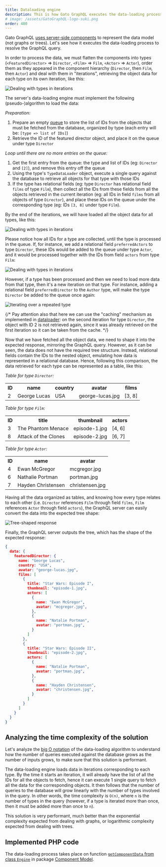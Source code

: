 ```yaml
---
title: Dataloading engine
description: This is how Gato GraphQL executes the data-loading process to resolve the GraphQL query.
# image: /assets/GatoGraphQL-logo-suki.png
order: 400
---
```


Gato GraphQL [uses server-side components](/architecture/using-components-instead-of-graphs) to represent the data model (not graphs or trees). Let's see how it executes the data-loading process to resolve the GraphQL query.

In order to process the data, we must flatten the components into types (`<FeaturedDirector>` => `Director`, `<Film>` => `Film`, `<Actor>` => `Actor`), order them as they appeared in the component hierarchy (`Director`, then `Film`, then `Actor`) and deal with them in "iterations", retrieving the object data for each type on its own iteration, like this:

![Dealing with types in iterations](/assets/architecture/featured-director-type-iterations.png)

The server's data-loading engine must implement the following (pseudo-)algorithm to load the data:

_Preparation:_

1. Prepare an empty [queue](https://en.wikipedia.org/wiki/Queue_(abstract_data_type)) to store the list of IDs from the objects that must be fetched from the database, organized by type (each entry will be: `[type => list of IDs]`)
2. Retrieve the ID of the featured director object, and place it on the queue under type `Director`

_Loop until there are no more entries on the queue:_

1. Get the first entry from the queue: the type and list of IDs (eg: `Director` and `[2]`), and remove this entry off the queue
2. Using the type's `TypeDataLoader` object, execute a single query against the database to retrieve all objects for that type with those IDs
3. If the type has relational fields (eg: type `Director` has relational field `films` of type `Film`), then collect all the IDs from these fields from all the objects retrieved in the current iteration (eg: all IDs in field `films` from all objects of type `Director`), and place these IDs on the queue under the corresponding type (eg: IDs `[3, 8]` under type `Film`).

By the end of the iterations, we will have loaded all the object data for all types, like this:

![Dealing with types in iterations](/assets/architecture/featured-director-loading-data-in-iterations.png)

Please notice how all IDs for a type are collected, until the type is processed in the queue. If, for instance, we add a relational field `preferredActors` to type `Director`, these IDs would be added to the queue under type `Actor`, and it would be processed together with the IDs from field `actors` from type `Film`:

![Dealing with types in iterations](/assets/architecture/featured-director-loading-data-extension.png)

However, if a type has been processed and then we need to load more data from that type, then it's a new iteration on that type. For instance, adding a relational field `preferredDirector` to the `Author` type, will make the type `Director` be added to the queue once again:

![Iterating over a repeated type](/assets/architecture/featured-director-loading-data-repeated.png)

{/* Pay attention also that here we can use the "caching" mechanism as implemented in [dataloader](https://github.com/graphql/dataloader): on the second iteration for type `Director`, the object with ID 2 is not retrieved again, since it was already retrieved on the first iteration so it can be taken from the cache. */}

Now that we have fetched all the object data, we need to shape it into the expected response, mirroring the GraphQL query. However, as it can be seen, the data does not have the required tree structure. Instead, relational fields contain the IDs to the nested object, emulating how data is represented in a relational database. Hence, following this comparison, the data retrieved for each type can be represented as a table, like this:

_Table for type `Director`:_

<table>
<tr><th>ID</th><th>name</th><th>country</th><th>avatar</th><th>films</th></tr>
<tr><td>2</td><td>George Lucas</td><td>USA</td><td>george-lucas.jpg</td><td>[3, 8]</td></tr>
</table>

_Table for type `Film`:_

<table>
<tr><th>ID</th><th>title</th><th>thumbnail</th><th>actors</th></tr>
<tr><td>3</td><td>The Phantom Menace</td><td>episode-1.jpg</td><td>[4, 6]</td></tr>
<tr><td>8</td><td>Attack of the Clones</td><td>episode-2.jpg</td><td>[6, 7]</td></tr>
</table>

_Table for type `Actor`:_

<table>
<tr><th>ID</th><th>name</th><th>avatar</th></tr>
<tr><td>4</td><td>Ewan McGregor</td><td>mcgregor.jpg</td></tr>
<tr><td>6</td><td>Nathalie Portman</td><td>portman.jpg</td></tr>
<tr><td>7</td><td>Hayden Christensen</td><td>christensen.jpg</td></tr>
</table>

Having all the data organized as tables, and knowing how every type relates to each other (i.e. `Director` references `Film` through field `films`, `Film` references `Actor` through field `actors`), the GraphQL server can easily convert the data into the expected tree shape:

![Tree-shaped response](/assets/architecture/featured-director-graph.png)

Finally, the GraphQL server outputs the tree, which has the shape of the expected response:

```json
{
  data: {
    featuredDirector: {
      name: "George Lucas",
      country: "USA",
      avatar: "george-lucas.jpg",
      films: [
        {
          title: "Star Wars: Episode I",
          thumbnail: "episode-1.jpg",
          actors: [
            {
              name: "Ewan McGregor",
              avatar: "mcgregor.jpg",
            },
            {
              name: "Natalie Portman",
              avatar: "portman.jpg",
            }
          ]
        },
        {
          title: "Star Wars: Episode II",
          thumbnail: "episode-2.jpg",
          actors: [
            {
              name: "Natalie Portman",
              avatar: "portman.jpg",
            },
            {
              name: "Hayden Christensen",
              avatar: "christensen.jpg",
            }
          ]
        }
      ]
    }
  }
}
```

## Analyzing the time complexity of the solution

Let's analyze the [big O notation](https://en.wikipedia.org/wiki/Big_O_notation) of the data-loading algorithm to understand how the number of queries executed against the database grows as the number of inputs grows, to make sure that this solution is performant.

The data-loading engine loads data in iterations corresponding to each type. By the time it starts an iteration, it will already have the list of all the IDs for all the objects to fetch, hence it can execute 1 single query to fetch all the data for the corresponding objects. It then follows that the number of queries to the database will grow linearly with the number of types involved in the query. In other words, the time complexity is `O(n)`, where `n` is the number of types in the query (however, if a type is iterated more than once, then it must be added more than once to `n`).

This solution is very performant, much better than the exponential complexity expected from dealing with graphs, or logarithmic complexity expected from dealing with trees.

## Implemented PHP code

The data-loading process takes place on function [`getComponentData` from class `Engine`](https://github.com/GatoGraphQL/GatoGraphQL/blob/94da48de6f832aaa042260d74e3e79216f9b17dc/layers/Engine/packages/component-model/src/Engine/Engine.php#L1308) in package [Component Model](https://github.com/GatoGraphQL/GatoGraphQL/tree/master/layers/Engine/packages/component-model).
